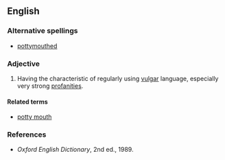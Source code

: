 ==English==

===Alternative spellings===
*[[pottymouthed]]

===Adjective===
{{en-adj|pos=[[potty]]-[[mouthed]]}}

#{{context|informal}} Having the characteristic of regularly using [[vulgar]] language, especially very strong [[profanity|profanities]].

====Related terms====
*[[potty mouth]]

===References===
*''Oxford English Dictionary'', 2nd ed., 1989.